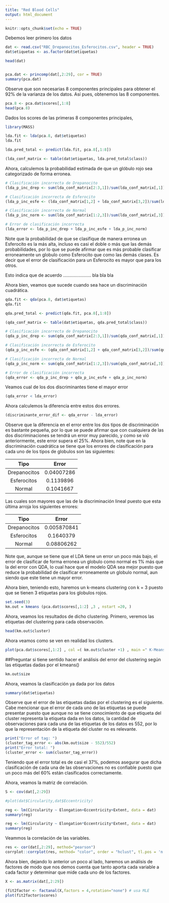 ---
title: "Red Blood Cells"
output: html_document
---

```{r setup, include=FALSE}
knitr::opts_chunk$set(echo = TRUE)
```

Debemos leer primero los datos

```{r}

dat <- read.csv("RBC_Drepanocitos_Esferocitos.csv", header = TRUE)
dat$etiquetas <- as.factor(dat$etiquetas)

head(dat)



```



```{r}

pca.dat <- princomp(dat[,2:29], cor = TRUE)
summary(pca.dat)

```

Observe que son necesarias 8 componentes principales para obtener el 92% de la varianza de los datos. Así pues, obtenemos las 8 componentes.

```{r}

pca.8 <- pca.dat$scores[,1:8]
head(pca.8)

```

Dados los scores de las primeras 8 componentes principales, 

```{r}
library(MASS)
```

```{r}

lda.fit <- lda(pca.8, dat$etiquetas)
lda.fit

```
```{r}
lda.pred_total <- predict(lda.fit, pca.8[,1:8])

(lda_conf_matrix <- table(dat$etiquetas, lda.pred_total$class))

```
Ahora, calculemos la probabilidad estimada de que un glóbulo rojo sea categorizado de forma erronea.

```{r}

# Clasificación incorrecta de Drepanocito
(lda_p_inc_drep <- sum(lda_conf_matrix[2:3,1])/sum(lda_conf_matrix[,1]))

# Clasificación incorrecta de Esferocito
(lda_p_inc_esfe <- (lda_conf_matrix[1,2] + lda_conf_matrix[3,2])/sum(lda_conf_matrix[,2]))

# Clasificación incorrecta de Normal
(lda_p_inc_norm <- sum(lda_conf_matrix[1:2,3])/sum(lda_conf_matrix[,3]))

# Error de clasificación incorrecta
(lda_error <- lda_p_inc_drep + lda_p_inc_esfe + lda_p_inc_norm)
```
Note que la probabilidad de que se clasifique de manera erronea un Esferocito es la más alta, incluso es casi el doble o más que las demás probabilidades, por lo que se puede afirmar que es más probable clasificar erroneamente un globulo como Esferocito que como las demás clases.
Es decir que el error de clasificación para un Esferocito es mayor que para los otros.

Esto indica que de acuerdo ...................... bla bla bla

Ahora bien, veamos que sucede cuando sea hace un discriminación cuadrática.

```{r}

qda.fit <- qda(pca.8, dat$etiquetas)
qda.fit

```
```{r}
qda.pred_total <- predict(qda.fit, pca.8[,1:8])

(qda_conf_matrix <- table(dat$etiquetas, qda.pred_total$class))

```

```{r}

# Clasificación incorrecta de Drepanocito
(qda_p_inc_drep <- sum(qda_conf_matrix[2:3,1])/sum(qda_conf_matrix[,1]))

# Clasificación incorrecta de Esferocito
(qda_p_inc_esfe <- (qda_conf_matrix[1,2] + qda_conf_matrix[3,2])/sum(qda_conf_matrix[,2]))

# Clasificación incorrecta de Normal
(qda_p_inc_norm <- sum(qda_conf_matrix[1:2,3])/sum(qda_conf_matrix[,3]))

# Error de clasificación incorrecta
(qda_error <- qda_p_inc_drep + qda_p_inc_esfe + qda_p_inc_norm)
```
Veamos cual de los dos discriminantes tiene el mayor error

```{r}
(qda_error < lda_error)
```
Ahora calculemos la diferencia entre estos dos errores.

```{r}
(discriminante_error_dif <- qda_error - lda_error)
```
Observe que la diferencia en el error entre los dos tipos de discriminación es bastante pequeña, por lo que se puede afirmar que con cualquiera de las dos discriminaciones se tendrá un error muy parecido, y como se vió anteriormente, este error supera el 25%. Ahora bien, note que en la discriminación cuadrática se tiene que los errores de clasificación para cada uno de los tipos de globulos son las siguientes:

| Tipo  | Error |
|:---:|:---:|
| Drepanocitos  | 0.04007286  |
| Esferocitos  | 0.1139896 |
| Normal  | 0.1041667  |

Las cuales son mayores que las de la discriminación lineal puesto que esta última arroja los siguientes errores:

| Tipo  | Error |
|:---:|:---:|
| Drepanocitos  | 0.005870841  |
| Esferocitos  | 0.1640379 |
| Normal  | 0.08806262  |

Note que, aunque se tiene que el LDA tiene un error un poco más bajo, el error de clasificar de forma erronea un globulo como normal es 1%  más que la del error con QDA, lo cual hace que el modelo QDA sea mejor puesto que reduce la probabilidad de clasificar erroneamente un globulo normal, aun siendo que este tiene un mayor error.


Ahora bien, teniendo esto, haremos un k-means clustering con k = 3 puesto que se tienen 3 etiquetas para los globulos rojos.

```{r}
set.seed(3)
km.out = kmeans (pca.dat$scores[,1:2] ,3 , nstart =20, )
```

Ahora, veamos los resultados de dicho clustering. Primero, veremos las etiquetas del clustering para cada observación.

```{r}

head(km.out$cluster)

```
Ahora veamos como se ven en realidad los clusters.

```{r}

plot(pca.dat$scores[,1:2] , col =( km.out$cluster +1) , main =" K-Means Clustering Results with K =3" , xlab ="" , ylab ="" , pch =20 , cex =1)
```

##Preguntar si tiene sentido hacer el análisis del error del clustering según las etiquetas dadas por el kmeans()

```{r}
km.out$size
```
Ahora, veamos la clasificación ya dada por los datos

```{r}
summary(dat$etiquetas)
```
Observe que el error de las etiquetas dadas por el clustering es el siguiente. Cabe mencionar que el error de cada uno de las etiquetas se puede presentar puesto que aunque no se tiene conocimiento de que etiqueta del cluster representa la etiqueta dada en los datos, la cantidad de observaciones para cada una de las etiquetas de los datos es 552, por lo que la representación de la etiqueta del cluster no es relevante.

```{r}

print("Error of tag: ")
(cluster_tag_error <- abs(km.out$size - 552)/552)
print("Error total: ")
(cluster_error <- sum(cluster_tag_error))

```
Teniendo que el error total es de casi el 37%, podemos asegurar que dicha clasificación de cada una de las observaciones no es confiable puesto que un poco más del 60% están clasificados correctamente.


Ahora, veamos la matriz de correlación.

```{r}

S <- cov(dat[,2:29])

```

```{r}

#plot(dat$Circularity,dat$Eccentricity)

reg <- lm(Circularity ~ Elongation+Eccentricity+Extent, data = dat)
summary(reg)

reg <- lm(Circularity ~ Elongation*Eccentricity*Extent, data = dat)
summary(reg)

```



















Veammos la correlación de las variables.

```{r}
res <- cor(dat[,2:29], method="pearson")
corrplot::corrplot(res, method= "color", order = "hclust", tl.pos = 'n')
```

























Ahora bien, dejando lo anterior un poco al lado, haremos un análisis de factores de modo que nos demos cuenta que tanto aporta cada variable a cada factor y determinar que mide cada uno de los factores.

```{r}
X <- as.matrix(dat[,2:29])

(fit2factor <- factanal(X,factors = 4,rotation="none") # usa MLE
plot(fit2factor$scores)

```









